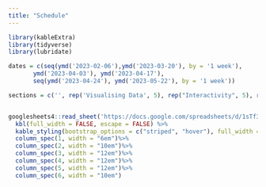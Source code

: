 ```yaml
---
title: "Schedule"
---
```


```r

library(kableExtra)
library(tidyverse)
library(lubridate)

dates = c(seq(ymd('2023-02-06'),ymd('2023-03-20'), by = '1 week'),
       ymd('2023-04-03'), ymd('2023-04-17'), 
       seq(ymd('2023-04-24'), ymd('2023-05-22'), by = '1 week'))

sections = c('', rep('Visualising Data', 5), rep("Interactivity", 5), rep("Sharing Stories", 3))


googlesheets4::read_sheet('https://docs.google.com/spreadsheets/d/1sTf3ZIhfhKZSfHymTZXVAtV9sB2PHGTMnav-j04kkMA/edit?usp=sharing') %>%
  kbl(full_width = FALSE, escape = FALSE) %>%
  kable_styling(bootstrap_options = c("striped", "hover"), full_width = F,font_size = 13)%>%
  column_spec(1, width = "6em")%>%
  column_spec(2, width = "10em")%>%
  column_spec(3, width = "12em")%>%
  column_spec(4, width = "12em")%>%
  column_spec(5, width = "12em")%>%
  column_spec(6, width = "10em")

```
